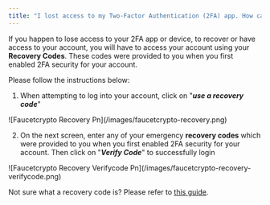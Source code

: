 ```yaml
---
title: "I lost access to my Two-Factor Authentication (2FA) app. How can I access my Account?"
---
```


If you happen to lose access to your 2FA app or device, to recover or have access to your account, you will have to access your account using your **Recovery Codes**. These codes were provided to you when you first enabled 2FA security for your account.

Please follow the instructions below:

1. When attempting to log into your account, click on "**_use a recovery code_**"

<Frame>
  ![Faucetcrypto Recovery Pn](/images/faucetcrypto-recovery.png)
</Frame>

2. On the next screen, enter any of your emergency **recovery codes** which were provided to you when you first enabled 2FA security for your account. Then click on "**_Verify Code_**" to successfully login

<Frame>
  ![Faucetcrypto Recovery Verifycode Pn](/images/faucetcrypto-recovery-verifycode.png)
</Frame>

Not sure what a recovery code is? Please refer to [this guide](https://knowledge-base.faucetcrypto.com/article/41-how-to-enable-disable-2fa-security).